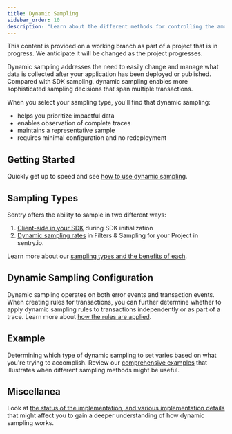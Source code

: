 ```yaml
---
title: Dynamic Sampling
sidebar_order: 10
description: "Learn about the different methods for controlling the amount and type of data sampled for your project."
---
```


<Alert level="info">

This content is provided on a working branch as part of a project that is in progress. We anticipate it will be changed as the project progresses.

</Alert>

Dynamic sampling addresses the need to easily change and manage what data is collected after your application has been deployed or published. Compared with SDK sampling, dynamic sampling enables more sophisticated sampling decisions that span multiple transactions.

When you select your sampling type, you'll find that dynamic sampling:

- helps you prioritize impactful data
- enables observation of complete traces
- maintains a representative sample
- requires minimal configuration and no redeployment

## Getting Started
Quickly get up to speed and see [how to use dynamic sampling](/product/data-management-settings/dynamic-sampling/getting-started/).


## Sampling Types

Sentry offers the ability to sample in two different ways:

1. [Client-side in your SDK](/platform-redirect/?next=/configuration/sampling/) during SDK initialization
2. [Dynamic sampling rates](./configuration/) in Filters & Sampling for your Project in sentry.io.

Learn more about our [sampling types and the benefits of each](/product/data-management-settings/dynamic-sampling/sampling-types/).

## Dynamic Sampling Configuration

Dynamic sampling operates on both error events and transaction events. When creating rules for transactions, you can
further determine whether to apply dynamic sampling rules to transactions independently or as part of a trace. Learn
more about [how the rules are applied](/product/data-management-settings/dynamic-sampling/configuration/).

## Example

Determining which type of dynamic sampling to set varies based on what you're trying to accomplish. Review our
[comprehensive examples](/product/data-management-settings/dynamic-sampling/example/) that illustrates when
different sampling methods might be useful.

## Miscellanea

Look at [the status of the implementation, and various implementation details](/product/data-management-settings/dynamic-sampling/current-status/)
that might affect you to gain a deeper understanding of how dynamic sampling works.

<!---
STRUCTURE NOTES

Overview page (business benefit - pagegrid - thorough intro, links to sampling and difference between event and trace sampling, using both)
- subpage - types - sampling different types
- subpage - how to set it up (consume inbound filters content here)
- subpgage - example - an overview of how it works in practice (how it works in traces)

-->
